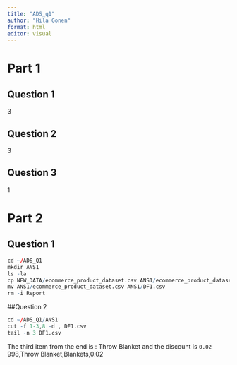 ```yaml
---
title: "ADS_q1"
author: "Hila Gonen"
format: html
editor: visual
---
```


# Part 1

## Question 1

3

## Question 2

3

## Question 3

1

# Part 2

## Question 1
```r
cd ~/ADS_Q1
mkdir ANS1
ls -la
cp NEW_DATA/ecommerce_product_dataset.csv ANS1/ecommerce_product_dataset.csv
mv ANS1/ecommerce_product_dataset.csv ANS1/DF1.csv
rm -i Report 
```

##Question 2
```r
cd ~/ADS_Q1/ANS1
cut -f 1-3,8 -d , DF1.csv
tail -n 3 DF1.csv
```

The third item from the end is : Throw Blanket and the discount is `0.02` 
998,Throw Blanket,Blankets,0.02
